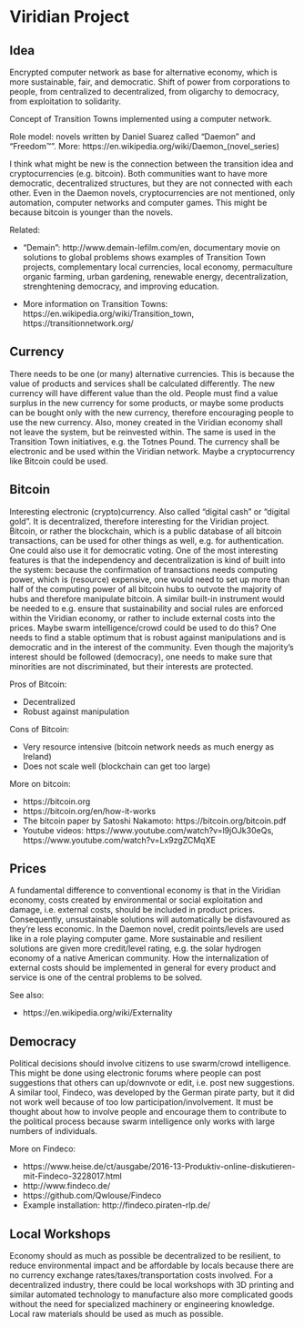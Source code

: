 Viridian Project
================
  
Idea
----
  
Encrypted computer network as base for alternative economy, which is
more sustainable, fair, and democratic. Shift of power from corporations
to people, from centralized to decentralized, from oligarchy to
democracy, from exploitation to solidarity.

Concept of Transition Towns implemented using a computer network.

Role model: novels written by Daniel Suarez called "Daemon" and "Freedom™".
More: https://en.wikipedia.org/wiki/Daemon_(novel_series)

I think what might be new is the connection between the transition idea
and cryptocurrencies (e.g. bitcoin). Both communities want to have more
democratic, decentralized structures, but they are not connected with
each other. Even in the Daemon novels, cryptocurrencies are not
mentioned, only automation, computer networks and computer games. This
might be because bitcoin is younger than the novels.

Related:

* "Demain": http://www.demain-lefilm.com/en, documentary movie on
  solutions to global problems shows examples of Transition Town projects,
  complementary local currencies, local economy, permaculture organic
  farming, urban gardening, renewable energy, decentralization,
  strenghtening democracy, and improving education.

* More information on Transition Towns:
  https://en.wikipedia.org/wiki/Transition_town,
  https://transitionnetwork.org/
  
  
Currency
--------
  
There needs to be one (or many) alternative currencies. This is because
the value of products and services shall be calculated differently. The
new currency will have different value than the old. People must find a
value surplus in the new currency for some products, or maybe some
products can be bought only with the new currency,  therefore
encouraging people to use the new  currency. Also, money created in the
Viridian economy shall not leave the system, but be reinvested within. The
same is used in the Transition Town initiatives, e.g. the Totnes Pound.
The currency shall be electronic and be used within the Viridian network.
Maybe a cryptocurrency like Bitcoin could be used.


Bitcoin
-------
  
Interesting electronic (crypto)currency. Also called "digital cash" or
"digital gold". It is decentralized, therefore interesting for the
Viridian project.  Bitcoin, or rather the blockchain, which is a public
database of all bitcoin transactions, can be used for other things as
well, e.g. for authentication. One could also use it for democratic
voting. One of the most interesting features is that the independency
and decentralization is kind of built into the system: because the
confirmation of transactions needs computing power, which is (resource)
expensive, one would need to set up more than half of the computing
power of all bitcoin hubs to outvote the majority of hubs and therefore
manipulate bitcoin. A similar built-in instrument would be needed to
e.g. ensure that sustainability and social rules are enforced within the
Viridian economy, or rather to include external costs into the prices.
Maybe swarm intelligence/crowd could be used to do this? One needs to
find a stable optimum that is robust against manipulations and is
democratic and in the interest of the community.  Even though the
majority's interest should be followed (democracy), one needs to make
sure that  minorities are not discriminated, but their interests are
protected.

Pros of Bitcoin:

+ Decentralized
+ Robust against manipulation

Cons of Bitcoin:

- Very resource intensive (bitcoin network needs as much energy as Ireland)
- Does not scale well (blockchain can get too large)

More on bitcoin:

* https://bitcoin.org
* https://bitcoin.org/en/how-it-works
* The bitcoin paper by Satoshi Nakamoto: https://bitcoin.org/bitcoin.pdf
* Youtube videos: https://www.youtube.com/watch?v=l9jOJk30eQs,
  https://www.youtube.com/watch?v=Lx9zgZCMqXE

Prices
------

A fundamental difference to conventional economy is that in the Viridian
economy, costs created by environmental or social exploitation and
damage, i.e. external costs, should be included in product prices.
Consequently, unsustainable solutions will automatically be disfavoured
as they're less economic. In the Daemon novel, credit points/levels are
used like in a role playing computer game. More sustainable and
resilient solutions are given more credit/level rating, e.g. the solar
hydrogen economy of a native American community. How the internalization
of external costs should be implemented in general for every product and
service is one of the central problems to be solved.

See also:

* https://en.wikipedia.org/wiki/Externality


Democracy
---------
  
Political decisions should involve citizens to use swarm/crowd
intelligence.  This might be done using electronic forums where people
can post suggestions that others can up/downvote or edit, i.e. post new
suggestions. A similar tool, Findeco, was developed by the German pirate
party, but it did not work well because of too low
participation/involvement. It must be thought about how to involve
people and encourage them to contribute to the political process because
swarm intelligence only works with large numbers of individuals.

More on Findeco:

* https://www.heise.de/ct/ausgabe/2016-13-Produktiv-online-diskutieren-mit-Findeco-3228017.html
* http://www.findeco.de/
* https://github.com/Qwlouse/Findeco
* Example installation: http://findeco.piraten-rlp.de/
  
  
Local Workshops
---------------
  
Economy should as much as possible be decentralized to be resilient, to
reduce environmental impact and be affordable by locals because there
are no currency exchange rates/taxes/transportation costs involved. For
a decentralized industry, there could be local workshops with 3D
printing and similar automated technology to manufacture also more
complicated goods without the need for specialized machinery or
engineering knowledge. Local raw materials should be used as much as
possible.
